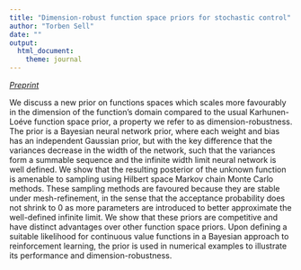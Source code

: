 ```yaml
---
title: "Dimension-robust function space priors for stochastic control"
author: "Torben Sell"
date: ""
output: 
  html_document:
    theme: journal
---
```


[*Preprint*](https://arxiv.org/abs/2012.10943)

We discuss a new prior on functions spaces which scales more favourably in the dimension of the function's domain compared to the usual Karhunen-Loéve function space prior, a property we refer to as dimension-robustness. The prior is a Bayesian neural network prior, where each weight and bias has an independent Gaussian prior, but with the key difference that the variances decrease in the width of the network, such that the variances form a summable sequence and the infinite width limit neural network is well defined. We show that the resulting posterior of the unknown function is amenable to sampling using Hilbert space Markov chain Monte Carlo methods. These sampling methods are favoured because they are stable under mesh-refinement, in the sense that the acceptance probability does not shrink to 0 as more parameters are introduced to better approximate the well-defined infinite limit. We show that these priors are competitive and have distinct advantages over other function space priors. Upon defining a suitable likelihood for continuous value functions in a Bayesian approach to reinforcement learning, the prior is used in numerical examples to illustrate its performance and dimension-robustness.